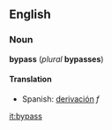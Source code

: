 ==English==
===Noun===
'''bypass''' (''plural'' '''bypasses''')

====Translation====
*Spanish: [[derivación]] ''f''

[[it:bypass]]